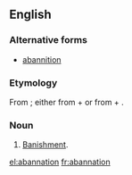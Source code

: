 ==English==

===Alternative forms===
* [[abannition]]

===Etymology===
From {{etyl|LL.}} {{term|abannatio|abannātiō|banishment|lang=la}}; either from {{term|ab||from, away|lang=la}} + {{term|annus||year|lang=la}} or from {{term|ad|lang=la}} + {{term|bannio|banniō|publish, proclaim|lang=la}}.

===Noun===
{{en-noun}}

# {{obsolete|legal}} [[banishment|Banishment]].

[[el:abannation]]
[[fr:abannation]]